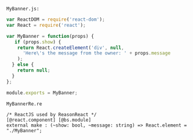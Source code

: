 
`MyBanner.js:`

```javascript
var ReactDOM = require('react-dom');
var React = require('react');

var MyBanner = function(props) {
   if (props.show) {
    return React.createElement('div', null,
      'Here\'s the message from the owner: ' + props.message
    );
  } else {
    return null;
  }
};

module.exports = MyBanner;
```

`MyBannerRe.re`

```reason
/* ReactJS used by ReasonReact */
[@react.component] [@bs.module]
external make : (~show: bool, ~message: string) => React.element = "./MyBanner";
```
